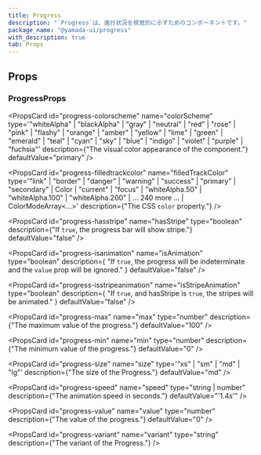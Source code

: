 ```yaml
---
title: Progress
description: "`Progress`は、進行状況を視覚的に示すためのコンポーネントです。"
package_name: "@yamada-ui/progress"
with_description: true
tab: Props
---
```


## Props

### ProgressProps

<PropsCard
  id="progress-colorscheme"
  name="colorScheme"
  type='"whiteAlpha" | "blackAlpha" | "gray" | "neutral" | "red" | "rose" | "pink" | "flashy" | "orange" | "amber" | "yellow" | "lime" | "green" | "emerald" | "teal" | "cyan" | "sky" | "blue" | "indigo" | "violet" | "purple" | "fuchsia"'
  description={"The visual color appearance of the component."}
  defaultValue="primary"
/>

<PropsCard
  id="progress-filledtrackcolor"
  name="filledTrackColor"
  type='"link" | "border" | "danger" | "warning" | "success" | "primary" | "secondary" | Color | "current" | "focus" | "whiteAlpha.50" | "whiteAlpha.100" | "whiteAlpha.200" | ... 240 more ... | ColorModeArray<...>'
  description={"The CSS `color` property."}
/>

<PropsCard
  id="progress-hasstripe"
  name="hasStripe"
  type="boolean"
  description={"If `true`, the progress bar will show stripe."}
  defaultValue="false"
/>

<PropsCard
  id="progress-isanimation"
  name="isAnimation"
  type="boolean"
  description={
    "If `true`, the progress will be indeterminate and the `value` prop will be ignored."
  }
  defaultValue="false"
/>

<PropsCard
  id="progress-isstripeanimation"
  name="isStripeAnimation"
  type="boolean"
  description={
    "If `true`, and hasStripe is `true`, the stripes will be animated."
  }
  defaultValue="false"
/>

<PropsCard
  id="progress-max"
  name="max"
  type="number"
  description={"The maximum value of the progress."}
  defaultValue="100"
/>

<PropsCard
  id="progress-min"
  name="min"
  type="number"
  description={"The minimum value of the progress."}
  defaultValue="0"
/>

<PropsCard
  id="progress-size"
  name="size"
  type='"xs" | "sm" | "md" | "lg"'
  description={"The size of the Progress."}
  defaultValue="md"
/>

<PropsCard
  id="progress-speed"
  name="speed"
  type="string | number"
  description={"The animation speed in seconds."}
  defaultValue="'1.4s'"
/>

<PropsCard
  id="progress-value"
  name="value"
  type="number"
  description={"The value of the progress."}
  defaultValue="0"
/>

<PropsCard
  id="progress-variant"
  name="variant"
  type="string"
  description={"The variant of the Progress."}
/>
